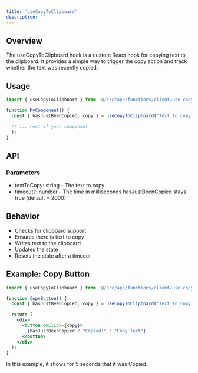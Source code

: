 ```yaml
---
title: 'useCopyToClipboard'
description: ''
---
```

## **Overview**

The useCopyToClipboard hook is a custom React hook for copying text to the clipboard. It provides a simple way to trigger the copy action and track whether the text was recently copied.

## **Usage**

```jsx
import { useCopyToClipboard } from '@/src/app/functions/client/use-copy-to-clipboard';

function MyComponent() {
  const { hasJustBeenCopied, copy } = useCopyToClipboard("Text to copy");

  // ... rest of your component
  );
}
```

## **API**

### Parameters

- textToCopy: string - The text to copy
- timeout?: number - The time in milliseconds hasJustBeenCopied stays true (default = 2000)

## **Behavior**

- Checks for clipboard support
- Ensures there is text to copy
- Writes text to the clipboard
- Updates the state
- Resets the state after a timeout

## **Example: Copy Button**

```jsx
import { useCopyToClipboard } from '@/src/app/functions/client/use-copy-to-clipboard';

function CopyButton() {
  const { hasJustBeenCopied, copy } = useCopyToClipboard("Text to copy", 5000);

  return (
    <div>
      <button onClick={copy}>
        {hasJustBeenCopied ? "Copied!" : "Copy Text"}
      </button>
    </div>
  );
}
```

In this example, it shows for 5 seconds that it was Copied.